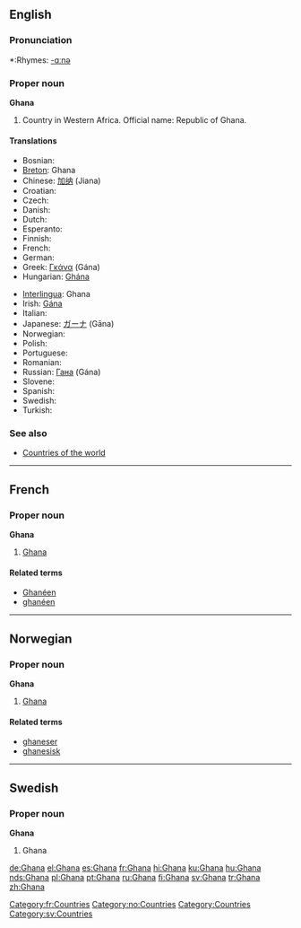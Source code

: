 ==English==

===Pronunciation===
*:Rhymes: [[Rhymes:English:-ɑːnə|-ɑːnə]]

===Proper noun===
'''Ghana'''
{{wikipedia}}

# Country in Western Africa. Official name: Republic of Ghana.

====Translations====
{{top}}
*Bosnian: {{t-|bs|Gana|f}}
*[[Breton]]: Ghana
*Chinese: [[加纳]] (Jiana)
*Croatian: {{t-|hr|Gana|f}}
* Czech: {{t-|cs|Ghana}}
* Danish: {{t-|da|Ghana}}
* Dutch: {{t-|nl|Ghana}}
* Esperanto: {{t-|eo|Ganao|xs=Esperanto}}
* Finnish: {{t+|fi|Ghana}}
* French: {{t+|fr|Ghana}}
* German: {{t+|de|Ghana}}
*Greek: [[Γκάνα]] (Gána) {{f}}
*Hungarian: [[Ghána]]
{{mid}}
*[[Interlingua]]: Ghana
*Irish: [[Gána]]
* Italian: {{t-|it|Ghana}}
*Japanese: [[ガーナ]] (Gāna)
* Norwegian: {{t-|no|Ghana}}
* Polish: {{t+|pl|Ghana}}
* Portuguese: {{t-|pt|Gana}}
* Romanian: {{t-|ro|Ghana|f}}
*Russian: [[Гана]] (Gána) {{f}}
* Slovene: {{t-|sl|Gana|f}}
* Spanish: {{t+|es|Ghana}}
* Swedish: {{t+|sv|Ghana}}
* Turkish: {{t-|tr|Gana}}
{{bottom}}

===See also===
* [[Countries of the world]]

----

==French==

===Proper noun===
'''Ghana'''

# [[#English|Ghana]]

====Related terms====
*[[Ghanéen]]
*[[ghanéen]]

[[Category:fr:Countries]]

----

==Norwegian==

===Proper noun===
'''Ghana'''

# [[#English|Ghana]]

====Related terms====
*[[ghaneser]]
*[[ghanesisk]]

[[Category:no:Countries]]

----

==Swedish==

===Proper noun===
'''Ghana'''

# Ghana

[[Category:Countries]]
[[Category:sv:Countries]]

[[de:Ghana]]
[[el:Ghana]]
[[es:Ghana]]
[[fr:Ghana]]
[[hi:Ghana]]
[[ku:Ghana]]
[[hu:Ghana]]
[[nds:Ghana]]
[[pl:Ghana]]
[[pt:Ghana]]
[[ru:Ghana]]
[[fi:Ghana]]
[[sv:Ghana]]
[[tr:Ghana]]
[[zh:Ghana]]